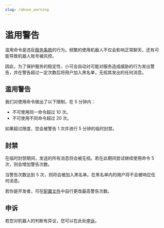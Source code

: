 ```yaml
---
slug: /abuse_warning
---
```


# 滥用警告

滥用命令是违反[服务条款](https://bot.teahouse.team/wiki/服务条款)的行为。频繁的使用机器人不仅会影响正常聊天，还有可能导致机器人账号被风控。

因此，为了保护服务的稳定性，小可会自动对可能对服务造成威胁的行为发出警告，并在警告超过一定次数后将用户加入黑名单，无视其发出的任何消息。

## 滥用警告

我们对使用命令做出了以下限制，在 5 分钟内：

-   不可使用同一命令超过 10 次。
-   不可使用不同命令超过 20 次。

如果超过限度，您会被警告 1 次并进行 5 分钟的临时封禁。

## 封禁

在临时封禁期间，发送的所有消息将会被无视。若在此期间尝试继续使用命令 5 次，则会增加警告次数。

当警告次数达到 5 次，则将会被加入黑名单。在黑名单内的用户将不会被响应任何消息。

若你是开发者，可在[配置文件](development/config)中自行更改最高警告次数。

## 申诉

若您对机器人的判断有异议，您可以在此处[申诉](https://github.com/Teahouse-Studios/akari-bot/issues/new?assignees=OasisAkari&labels=appeal&template=blocklist_appeal.yml&title=[APPEAL]%3A+封禁申诉)。
